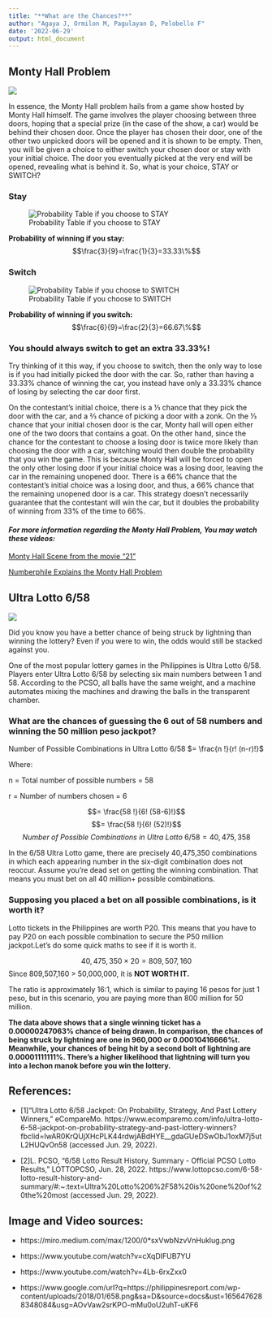 ```yaml
---
title: "**What are the Chances?**"
author: "Agaya J, Ormilon M, Pagulayan D, Pelobello F"
date: '2022-06-29'
output: html_document
---
```




## **Monty Hall Problem**
![](https://miro.medium.com/max/1200/0*sxVwbNzvVnHuklug.png)

In essence, the Monty Hall problem hails from a game show hosted by Monty Hall himself. The game involves the player choosing between three doors, hoping that a special prize (in the case of the show, a car) would be behind their chosen door. Once the player has chosen their door, one of the other two unpicked doors will be opened and it is shown to be empty. Then, you will be given a choice to either switch your chosen door or stay with your initial choice. The door you eventually picked at the very end will be opened, revealing what is behind it. So, what is your choice, STAY or SWITCH?

### Stay
![Probability Table if you choose to STAY](images\STAY.jpg)

**Probability of winning if you stay:**
$$\frac{3}{9}=\frac{1}{3}=33.33\%$$

### Switch
![Probability Table if you choose to SWITCH](images\SWITCH.jpg)

**Probability of winning if you switch:**
$$\frac{6}{9}=\frac{2}{3}=66.67\%$$

### **You should always switch to get an extra 33.33%!**
Try thinking of it this way, if you choose to switch, then the only way to lose is if you had initially picked the door with the car. So, rather than having a 33.33% chance of winning the car, you instead have only a 33.33% chance of losing by selecting the car door first.

On the contestant’s initial choice, there is a ⅓ chance that they pick the door with the car, and a ⅔ chance of picking a door with a zonk. On the ⅓ chance that your initial chosen door is the car, Monty hall will open either one of the two doors that contains a goat.
On the other hand, since the chance for the contestant to choose a losing door is twice more likely than choosing the door with a car, switching would then double the probability that you win the game. This is because Monty Hall will be forced to open the only other losing door if your initial choice was a losing door, leaving the car in the remaining unopened door. There is a 66% chance that the contestant’s initial choice was a losing door, and thus, a 66% chance that the remaining unopened door is a car. This strategy doesn’t necessarily guarantee that the contestant will win the car, but it doubles the probability of winning from 33% of the time to 66%. 

#### *For more information regarding the Monty Hall Problem, You may watch these videos:*
[Monty Hall Scene from the movie "21"](https://www.youtube.com/watch?v=cXqDIFUB7YU)

[Numberphile Explains the Monty Hall Problem](https://www.youtube.com/watch?v=4Lb-6rxZxx0)

## **Ultra Lotto 6/58**
![](images\LOTTO.jpg)

Did you know you have a better chance of being struck by lightning than winning the lottery? Even if you were to win, the odds would still be stacked against you.

One of the most popular lottery games in the Philippines is Ultra Lotto 6/58. Players enter Ultra Lotto 6/58 by selecting six main numbers between 1 and 58. According to the PCSO, all balls have the same weight, and a machine automates mixing the machines and drawing the balls in the transparent chamber.

### What are the chances of guessing the 6 out of 58 numbers and winning the 50 million peso jackpot?

Number of Possible Combinations in Ultra Lotto 6/58 $= \frac{n !}{r! (n-r)!}$

Where:

n = Total number of possible numbers = 58

r = Number of numbers chosen = 6

 $$= \frac{58 !}{6! (58-6)!}$$
 $$= \frac{58 !}{6! (52)!}$$
$$Number\ of\ Possible\ Combinations\ in\ Ultra\ Lotto\ 6/58 = 40, 475, 358 $$

In the 6/58 Ultra Lotto game, there are precisely 40,475,350 combinations in which each appearing number in the six-digit combination does not reoccur. Assume you're dead set on getting the winning combination. That means you must bet on all 40 million+ possible combinations.

### Supposing you placed a bet on all possible combinations, is it worth it?
Lotto tickets in the Philippines are worth P20. This means that you have to pay P20 on each possible combination to secure the P50 million jackpot.Let's do some quick maths to see if it is worth it.

$$40,475,350\times20=809,507,160$$
Since 809,507,160 > 50,000,000, it is **NOT WORTH IT.**

The ratio is approximately 16:1, which is similar to paying 16 pesos for just 1 peso, but in this scenario, you are paying more than 800 million for 50 million.

**The data above shows that a single winning ticket has a 0.00000247063% chance of being drawn. In comparison, the chances of being struck by lightning are one in 960,000 or 0.00010416666%t. Meanwhile, your chances of being hit by a second bolt of lightning are 0.00001111111%. There's a higher likelihood that lightning will turn you into a lechon manok before you win the lottery.**



## References:

* [1]“Ultra Lotto 6/58 Jackpot: On Probability, Strategy, And Past Lottery Winners,” eCompareMo. https://www.ecomparemo.com/info/ultra-lotto-6-58-jackpot-on-probability-strategy-and-past-lottery-winners?fbclid=IwAR0KrQUjXHcPLK44rdwjABdHYE__gdaGUeDSwObJ1oxM7j5utL2HUQvOn58 (accessed Jun. 29, 2022).

*  [2]L. PCSO, “6/58 Lotto Result History, Summary - Official PCSO Lotto Results,” LOTTOPCSO, Jun. 28, 2022. https://www.lottopcso.com/6-58-lotto-result-history-and-summary/#:~:text=Ultra%20Lotto%206%2F58%20is%20one%20of%20the%20most (accessed Jun. 29, 2022).
‌




## Image and Video sources:

* https://miro.medium.com/max/1200/0*sxVwbNzvVnHuklug.png

* https://www.youtube.com/watch?v=cXqDIFUB7YU

* https://www.youtube.com/watch?v=4Lb-6rxZxx0

* https://www.google.com/url?q=https://philippinesreport.com/wp-content/uploads/2018/01/658.png&sa=D&source=docs&ust=1656476288348084&usg=AOvVaw2srKPO-mMu0oU2uhT-uKF6
